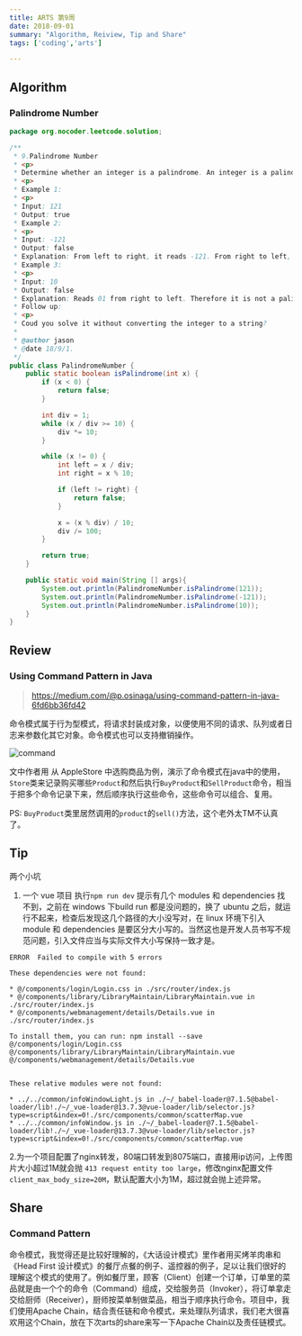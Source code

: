 ```yaml
---
title: ARTS 第9周
date: 2018-09-01
summary: "Algorithm, Reiview, Tip and Share"
tags: ['coding','arts']

---
```


## Algorithm

### Palindrome Number

```java
package org.nocoder.leetcode.solution;

/**
 * 9.Palindrome Number
 * <p>
 * Determine whether an integer is a palindrome. An integer is a palindrome when it reads the same backward as forward.
 * <p>
 * Example 1:
 * <p>
 * Input: 121
 * Output: true
 * Example 2:
 * <p>
 * Input: -121
 * Output: false
 * Explanation: From left to right, it reads -121. From right to left, it becomes 121-. Therefore it is not a palindrome.
 * Example 3:
 * <p>
 * Input: 10
 * Output: false
 * Explanation: Reads 01 from right to left. Therefore it is not a palindrome.
 * Follow up:
 * <p>
 * Coud you solve it without converting the integer to a string?
 *
 * @author jason
 * @date 18/9/1.
 */
public class PalindromeNumber {
    public static boolean isPalindrome(int x) {
        if (x < 0) {
            return false;
        }

        int div = 1;
        while (x / div >= 10) {
            div *= 10;
        }

        while (x != 0) {
            int left = x / div;
            int right = x % 10;

            if (left != right) {
                return false;
            }

            x = (x % div) / 10;
            div /= 100;
        }

        return true;
    }

    public static void main(String [] args){
        System.out.println(PalindromeNumber.isPalindrome(121));
        System.out.println(PalindromeNumber.isPalindrome(-121));
        System.out.println(PalindromeNumber.isPalindrome(10));
    }
}
```

## Review

### Using Command Pattern in Java

> https://medium.com/@p.osinaga/using-command-pattern-in-java-6fd6bb36fd42

命令模式属于行为型模式，将请求封装成对象，以便使用不同的请求、队列或者日志来参数化其它对象。命令模式也可以支持撤销操作。

![command](https://raw.githubusercontent.com/yangjinlong86/nocoder/master/data/images/design-pattern/command.jpeg)

文中作者用 从 AppleStore 中选购商品为例，演示了命令模式在java中的使用，`Store`类来记录购买哪些`Product`和然后执行`BuyProduct`和`SellProduct`命令，相当于把多个命令记录下来，然后顺序执行这些命令，这些命令可以组合、复用。

PS: `BuyProduct`类里居然调用的`product`的`sell()`方法，这个老外太TM不认真了。

## Tip

两个小坑

1. 一个 vue 项目 执行`npm run dev` 提示有几个 modules 和 dependencies 找不到，之前在 windows 下build run 都是没问题的，换了 ubuntu 之后，就运行不起来，检查后发现这几个路径的大小没写对，在 linux 环境下引入 module 和 dependencies 是要区分大小写的。当然这也是开发人员书写不规范问题，引入文件应当与实际文件大小写保持一致才是。

```
ERROR  Failed to compile with 5 errors

These dependencies were not found:

* @/components/login/Login.css in ./src/router/index.js
* @/components/library/LibraryMaintain/LibraryMaintain.vue in ./src/router/index.js
* @/components/webmanagement/details/Details.vue in ./src/router/index.js

To install them, you can run: npm install --save @/components/login/Login.css @/components/library/LibraryMaintain/LibraryMaintain.vue @/components/webmanagement/details/Details.vue


These relative modules were not found:

* ../../common/infoWindowLight.js in ./~/_babel-loader@7.1.5@babel-loader/lib!./~/_vue-loader@13.7.3@vue-loader/lib/selector.js?type=script&index=0!./src/components/common/scatterMap.vue
* ../../common/infoWindow.js in ./~/_babel-loader@7.1.5@babel-loader/lib!./~/_vue-loader@13.7.3@vue-loader/lib/selector.js?type=script&index=0!./src/components/common/scatterMap.vue
```

2.为一个项目配置了nginx转发，80端口转发到8075端口，直接用ip访问，上传图片大小超过1M就会抛 `413 request entity too large`，修改nginx配置文件 `client_max_body_size=20M`，默认配置大小为1M，超过就会抛上述异常。

## Share

### Command Pattern

命令模式，我觉得还是比较好理解的，《大话设计模式》里作者用买烤羊肉串和《Head First 设计模式》的餐厅点餐的例子、遥控器的例子，足以让我们很好的理解这个模式的使用了。例如餐厅里，顾客（Client）创建一个订单，订单里的菜品就是由一个个的命令（Command）组成，交给服务员（Invoker），将订单拿走交给厨师（Receiver），厨师按菜单制做菜品，相当于顺序执行命令。项目中，我们使用Apache Chain，结合责任链和命令模式，来处理队列请求，我们老大很喜欢用这个Chain，放在下次arts的share来写一下Apache Chain以及责任链模式。